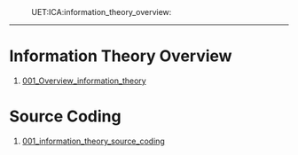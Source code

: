 :UET:ICA:information_theory_overview:
----

= Information Theory Overview =
# [[001_Overview_information_theory]]

= Source Coding =
# [[001_information_theory_source_coding]]



